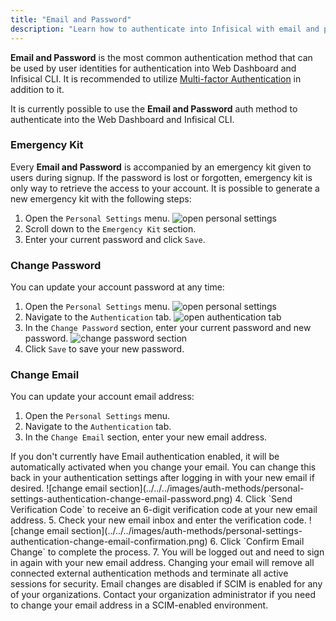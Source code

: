 ```yaml
---
title: "Email and Password"
description: "Learn how to authenticate into Infisical with email and password."
---
```


**Email and Password** is the most common authentication method that can be used by user identities for authentication into Web Dashboard and Infisical CLI. It is recommended to utilize [Multi-factor Authentication](/documentation/platform/mfa) in addition to it.

It is currently possible to use the **Email and Password** auth method to authenticate into the Web Dashboard and Infisical CLI.

### Emergency Kit
Every **Email and Password** is accompanied by an emergency kit given to users during signup. If the password is lost or forgotten, emergency kit is only way to retrieve the access to your account. It is possible to generate a new emergency kit with the following steps: 
1. Open the `Personal Settings` menu.
![open personal settings](../../../images/auth-methods/access-personal-settings.png)
2. Scroll down to the `Emergency Kit` section.
3. Enter your current password and click `Save`.

### Change Password
You can update your account password at any time:
1. Open the `Personal Settings` menu.
![open personal settings](../../../images/auth-methods/access-personal-settings.png)
2. Navigate to the `Authentication` tab.
![open authentication tab](../../../images/auth-methods/personal-settings-authentication-tab.png)
3. In the `Change Password` section, enter your current password and new password.
![change password section](../../../images/auth-methods/personal-settings-authentication-change-email-password.png)
4. Click `Save` to save your new password.

### Change Email
You can update your account email address:
1. Open the `Personal Settings` menu.
2. Navigate to the `Authentication` tab.
3. In the `Change Email` section, enter your new email address.
<Info>
If you don't currently have Email authentication enabled, it will be automatically activated when you change your email. You can change this back in your authentication settings after logging in with your new email if desired.
</Info>
![change email section](../../../images/auth-methods/personal-settings-authentication-change-email-password.png)
4. Click `Send Verification Code` to receive an 6-digit verification code at your new email address.
5. Check your new email inbox and enter the verification code.
![change email section](../../../images/auth-methods/personal-settings-authentication-change-email-confirmation.png)
6. Click `Confirm Email Change` to complete the process.
7. You will be logged out and need to sign in again with your new email address.

<Tip>
Changing your email will remove all connected external authentication methods and terminate all active sessions for security.
</Tip>

<Warning>
Email changes are disabled if SCIM is enabled for any of your organizations. Contact your organization administrator if you need to change your email address in a SCIM-enabled environment.
</Warning>